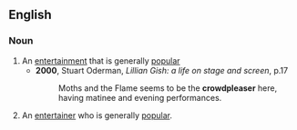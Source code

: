 ==English==

===Noun===
{{en-noun}}

# An [[entertainment]] that is generally [[popular]]
#* '''2000''', Stuart Oderman, ''Lillian Gish: a life on stage and screen'', p.17
#*: Moths and the Flame seems to be the '''crowdpleaser''' here, having matinee and evening performances.
# An [[entertainer]] who is generally [[popular]].